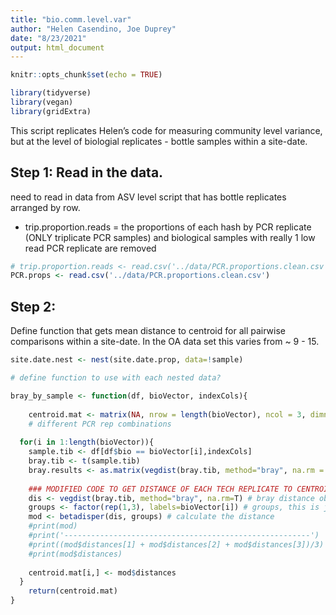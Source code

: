 ```yaml
---
title: "bio.comm.level.var"
author: "Helen Casendino, Joe Duprey"
date: "8/23/2021"
output: html_document
---
```


```r
knitr::opts_chunk$set(echo = TRUE)
```
```r
library(tidyverse)
library(vegan)
library(gridExtra)
```

This script replicates Helen's code for measuring community level variance, but at the level of biologial replicates
- bottle samples within a site-date. 

## Step 1: Read in the data. 

need to read in data from ASV level script that has bottle replicates arranged by row. 

 - trip.proportion.reads = the proportions of each hash by PCR replicate (ONLY triplicate PCR samples) and biological samples with really 1 low read PCR replicate are removed

```r
# trip.proportion.reads <- read.csv('../data/PCR.proportions.clean.csv')
PCR.props <- read.csv('../data/PCR.proportions.clean.csv')
```

## Step 2: 

Define function that gets mean distance to centroid for all pairwise comparisons within a site-date. In the OA data set this varies from ~ 9 - 15. 

```r
site.date.nest <- nest(site.date.prop, data=!sample)

```

```r
# define function to use with each nested data? 

bray_by_sample <- function(df, bioVector, indexCols){  
  
    centroid.mat <- matrix(NA, nrow = length(bioVector), ncol = 3, dimnames = list(bioVector, c('rep1','rep2','rep3')))
    # different PCR rep combinations
  
  for(i in 1:length(bioVector)){
    sample.tib <- df[df$bio == bioVector[i],indexCols]
    bray.tib <- t(sample.tib)
    bray.results <- as.matrix(vegdist(bray.tib, method="bray", na.rm = T))
    
    ### MODIFIED CODE TO GET DISTANCE OF EACH TECH REPLICATE TO CENTROID **needs review**
    dis <- vegdist(bray.tib, method="bray", na.rm=T) # bray distance object
    groups <- factor(rep(1,3), labels=bioVector[i]) # groups, this is just vector of 3 with the bio replicate 
    mod <- betadisper(dis, groups) # calculate the distance 
    #print(mod)
    #print('-------------------------------------------------------')
    #print((mod$distances[1] + mod$distances[2] + mod$distances[3])/3)
    #print(mod$distances) 
    
    centroid.mat[i,] <- mod$distances
  }
    return(centroid.mat)
}

```



